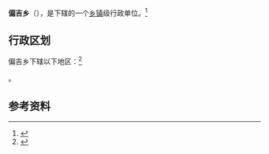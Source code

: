 {{中国乡级行政区|54/23/33/208/000}}

'''偏吉乡'''（{{bo|z=ཕན་ཕྱི་}}），是{{PRC admin/fullname|54/23/33/208/000|3}}下辖的一个[[乡镇|乡镇]]级行政单位。<ref>{{PRC admin/ref sgc|{{PRC admin/parent|54/23/33/208/000}}}}</ref>

== 行政区划 ==

偏吉乡下辖以下地区：<ref>{{PRC admin/ref sgc|54/23/33/208/000}}</ref>

{{PRC admin/children|54/23/33/208/000}}。

== 参考资料 ==

{{reflist}}

{{行政区划小作品}}
{{PRC admin/navcat|54/23/33/208/000}}
